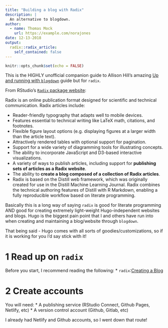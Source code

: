 ```yaml
---
title: "Building a blog with Radix"
description: |
  An alternative to blogdown.
author:
  - name: Thomas Mock
    url: https://example.com/norajones
date: 12-13-2018
output:
  radix::radix_article:
    self_contained: false
---
```


```r
knitr::opts_chunk$set(echo = FALSE)
```

This is the HIGHLY unofficial companion guide to Allison Hill's amazing [Up and running with `blogdown`](https://alison.rbind.io/post/up-and-running-with-blogdown/) guide but for `radix`.

From RStudio's [`Radix` package website]():

Radix is an online publication format designed for scientific and technical communication. Radix articles include:

* Reader-friendly typography that adapts well to mobile devices.
* Features essential to technical writing like LaTeX math, citations, and footnotes.
* Flexible figure layout options (e.g. displaying figures at a larger width than the article text).
* Attractively rendered tables with optional support for pagination.
* Support for a wide variety of diagramming tools for illustrating concepts.
* The ability to incorporate JavaScript and D3-based interactive visualizations.
* A variety of ways to publish articles, including support for **publishing sets of articles as a Radix website**.
* The ability to **create a blog composed of a collection of Radix articles**.
* Radix is based on the Distill web framework, which was originally created for use in the Distill Machine Learning Journal. Radix combines the technical authoring features of Distill with R Markdown, enabling a fully reproducible workflow based on literate programming.

Basically this is a long way of saying `radix` is good for literate programming AND good for creating extremely light-weight Hugo-independent websites and blogs. Hugo is the biggest pain point that I and others have run into when creating and maintaining a blog/website through `blogdown`.

That being said - Hugo comes with all sorts of goodies/customizations, so if it is working for you I'd say stick with it!

# 1 Read up on `radix`

Before you start, I recommend reading the following:
* `radix`:[Creating a Blog](https://rstudio.github.io/radix/blog.html) 

# 2 Create accounts

You will need:
* A publishing service (RStudio Connect, Github Pages, Netlify, etc)
* A version control account (Github, Gitlab, etc)

I already had Netlify and Github accounts, so I went down that route!